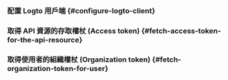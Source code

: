 

<ApiResourcesDescription />

### 配置 Logto 用戶端 \{#configure-logto-client}

<ConfigApiResources />

### 取得 API 資源的存取權杖 (Access token) \{#fetch-access-token-for-the-api-resource}

<FetchAccessTokenForApiResources />

### 取得使用者的組織權杖 (Organization token) \{#fetch-organization-token-for-user}

<FetchOrganizationTokenForUser />

